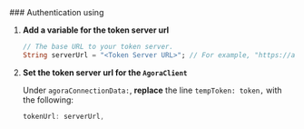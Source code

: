 <PlatformWrapper platform="flutter">
### Authentication using <Vg k="UIK" />

1. **Add a variable for the token server url**

    ```dart
    // The base URL to your token server.
    String serverUrl = "<Token Server URL>"; // For example, "https://agora-token-service-production-92ff.up.railway.app"
    ```

1. **Set the token server url for the `AgoraClient`**

    Under `agoraConnectionData:`, **replace** the line `tempToken: token,` with the following:

    ```dart
    tokenUrl: serverUrl,
    ```

</PlatformWrapper>
